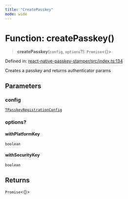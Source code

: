 ```yaml
---
title: "CreatePasskey"
mode: wide
---
```

  
# Function: createPasskey()

> **createPasskey**(`config`, `options`?): `Promise`\<\{\}\>

Defined in: [react-native-passkey-stamper/src/index.ts:134](https://github.com/tkhq/sdk/blob/94193410cf3571aa019a0b9408107eeb43e39e16/packages/react-native-passkey-stamper/src/index.ts#L134)

Creates a passkey and returns authenticator params

## Parameters

### config

[`TPasskeyRegistrationConfig`](../TPasskeyRegistrationConfig/readme)

### options?

#### withPlatformKey

`boolean`

#### withSecurityKey

`boolean`

## Returns

`Promise`\<\{\}\>

